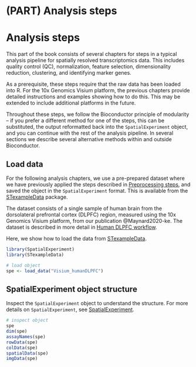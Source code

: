 # (PART) Analysis steps {-}

# Analysis steps {#analysis_steps}

This part of the book consists of several chapters for steps in a typical analysis pipeline for spatially resolved transcriptomics data. This includes quality control (QC), normalization, feature selection, dimensionality reduction, clustering, and identifying marker genes.

As a prerequisite, these steps require that the raw data has been loaded into R. For the 10x Genomics Visium platform, the previous chapters provide detailed instructions and examples showing how to do this. This may be extended to include additional platforms in the future.

Throughout these steps, we follow the Bioconductor principle of modularity -- if you prefer a different method for one of the steps, this can be substituted, the output reformatted back into the `SpatialExperiment` object, and you can continue with the rest of the analysis pipeline. In several sections we describe several alternative methods within and outside Bioconductor.


## Load data

For the following analysis chapters, we use a pre-prepared dataset where we have previously applied the steps described in [Preprocessing steps](#preprocessing_steps), and saved the object in the `SpatialExperiment` format. This is available from the [STexampleData](https://github.com/lmweber/STexampleData) package.

The dataset consists of a single sample of human brain from the dorsolateral prefrontal cortex (DLPFC) region, measured using the 10x Genomics Visium platform, from our publication @Maynard2020-ke. The dataset is described in more detail in [Human DLPFC workflow](#human_DLPFC_workflow).

Here, we show how to load the data from [STexampleData](https://github.com/lmweber/STexampleData).

```r
library(SpatialExperiment)
library(STexampleData)

# load object
spe <- load_data("Visium_humanDLPFC")
```


## SpatialExperiment object structure

Inspect the `SpatialExperiment` object to understand the structure. For more details on `SpatialExperiment`, see [SpatialExperiment](#spatialexperiment).

```r
# inspect object
spe
dim(spe)
assayNames(spe)
rowData(spe)
colData(spe)
spatialData(spe)
imgData(spe)
```


